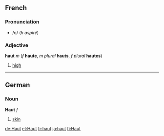 ==French==
===Pronunciation===
*/o/ (''h aspiré'')
===Adjective===
'''haut''' ''m'' (''f'' '''haute''', ''m plural'' '''hauts''', ''f plural'' '''hautes''')

#[[high]]

----

==German==
===Noun===
'''Haut''' ''f''

#[[skin]]

[[de:Haut]]
[[et:Haut]]
[[fr:haut]]
[[ja:haut]]
[[fi:Haut]]